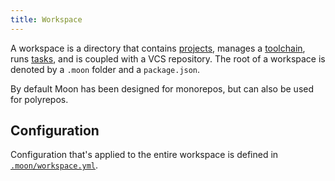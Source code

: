 ```yaml
---
title: Workspace
---
```


A workspace is a directory that contains [projects](./project), manages a [toolchain](./toolchain),
runs [tasks](./task), and is coupled with a VCS repository. The root of a workspace is denoted by a
`.moon` folder and a `package.json`.

By default Moon has been designed for monorepos, but can also be used for polyrepos.

## Configuration

Configuration that's applied to the entire workspace is defined in
[`.moon/workspace.yml`](../config/workspace).
